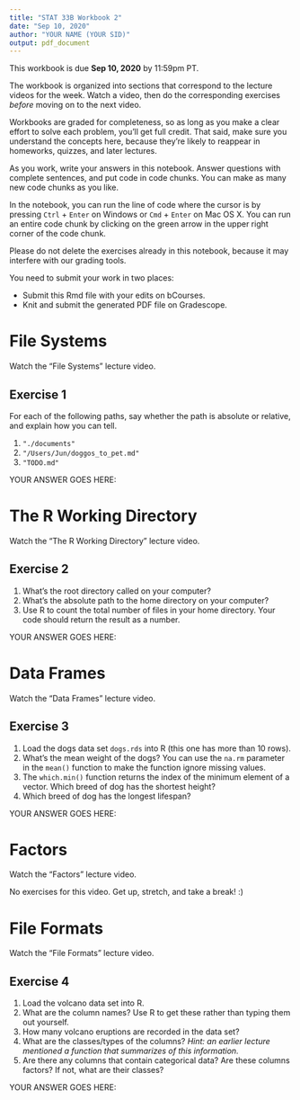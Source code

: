 ```yaml
---
title: "STAT 33B Workbook 2"
date: "Sep 10, 2020"
author: "YOUR NAME (YOUR SID)"
output: pdf_document
---
```


This workbook is due __Sep 10, 2020__ by 11:59pm PT.

The workbook is organized into sections that correspond to the lecture videos
for the week. Watch a video, then do the corresponding exercises _before_
moving on to the next video.

Workbooks are graded for completeness, so as long as you make a clear effort to
solve each problem, you'll get full credit. That said, make sure you understand
the concepts here, because they're likely to reappear in homeworks, quizzes,
and later lectures.

As you work, write your answers in this notebook. Answer questions with
complete sentences, and put code in code chunks. You can make as many new code
chunks as you like.

In the notebook, you can run the line of code where the cursor is by pressing
`Ctrl` + `Enter` on Windows or `Cmd` + `Enter` on Mac OS X. You can run an
entire code chunk by clicking on the green arrow in the upper right corner of
the code chunk. 

Please do not delete the exercises already in this notebook, because it may
interfere with our grading tools.

You need to submit your work in two places:

* Submit this Rmd file with your edits on bCourses.
* Knit and submit the generated PDF file on Gradescope.


File Systems
============

Watch the "File Systems" lecture video.


## Exercise 1

For each of the following paths, say whether the path is absolute or relative,
and explain how you can tell.

1. `"./documents"`
2. `"/Users/Jun/doggos_to_pet.md"`
3. `"TODO.md"`

YOUR ANSWER GOES HERE:





The R Working Directory
=======================

Watch the "The R Working Directory" lecture video.


## Exercise 2

1. What's the root directory called on your computer?
2. What's the absolute path to the home directory on your computer?
3. Use R to count the total number of files in your home directory. Your code
   should return the result as a number.

YOUR ANSWER GOES HERE:



Data Frames
===========

Watch the "Data Frames" lecture video.

## Exercise 3

1. Load the dogs data set `dogs.rds` into R (this one has more than 10 rows).
2. What's the mean weight of the dogs? You can use the `na.rm` parameter in the
   `mean()` function to make the function ignore missing values.
3. The `which.min()` function returns the index of the minimum element of a
   vector. Which breed of dog has the shortest height?
4. Which breed of dog has the longest lifespan?

YOUR ANSWER GOES HERE:



Factors
=======

Watch the "Factors" lecture video.


No exercises for this video. Get up, stretch, and take a break! :)


File Formats
============

Watch the "File Formats" lecture video.


## Exercise 4

1. Load the volcano data set into R.
2. What are the column names? Use R to get these rather than typing them out
   yourself.
3. How many volcano eruptions are recorded in the data set?
4. What are the classes/types of the columns? _Hint: an earlier lecture
   mentioned a function that summarizes of this information._
5. Are there any columns that contain categorical data? Are these columns
   factors? If not, what are their classes?

YOUR ANSWER GOES HERE:
